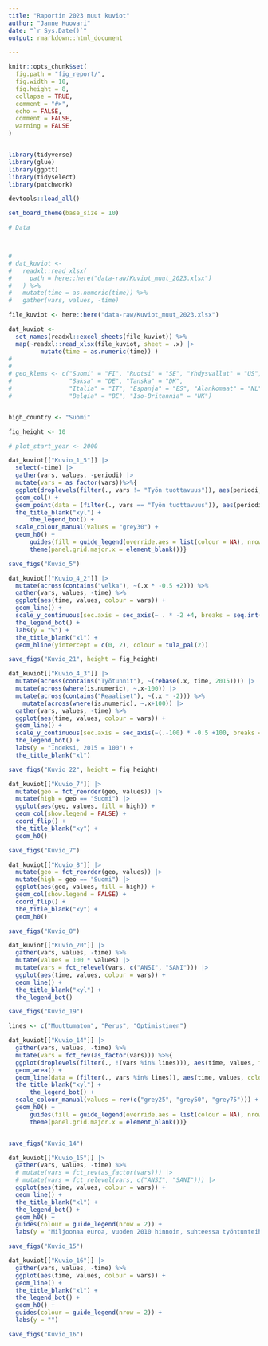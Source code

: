 ```yaml
---
title: "Raportin 2023 muut kuviot"
author: "Janne Huovari"
date: "`r Sys.Date()`"
output: rmarkdown::html_document

---
```


```r

knitr::opts_chunk$set(
  fig.path = "fig_report/",
  fig.width = 10,
  fig.height = 8,
  collapse = TRUE,
  comment = "#>", 
  echo = FALSE, 
  comment = FALSE, 
  warning = FALSE
)


library(tidyverse)
library(glue)
library(ggptt)
library(tidyselect)
library(patchwork)

devtools::load_all()

set_board_theme(base_size = 10)

# Data



# 
# dat_kuviot <-
#   readxl::read_xlsx(
#     path = here::here("data-raw/Kuviot_muut_2023.xlsx")
#   ) %>%
#   mutate(time = as.numeric(time)) %>%
#   gather(vars, values, -time)

file_kuviot <- here::here("data-raw/Kuviot_muut_2023.xlsx")

dat_kuviot <-
  set_names(readxl::excel_sheets(file_kuviot)) %>%
  map(~readxl::read_xlsx(file_kuviot, sheet = .x) |> 
         mutate(time = as.numeric(time)) )
# 
# 
# geo_klems <- c("Suomi" = "FI", "Ruotsi" = "SE", "Yhdysvallat" = "US", 
#                "Saksa" = "DE", "Tanska" = "DK", 
#                "Italia" = "IT", "Espanja" = "ES", "Alankomaat" = "NL",
#                "Belgia" = "BE", "Iso-Britannia" = "UK") 


high_country <- "Suomi"

fig_height <- 10

# plot_start_year <- 2000

```


```r

dat_kuviot[["Kuvio_1_5"]] |> 
  select(-time) |> 
  gather(vars, values, -periodi) |> 
  mutate(vars = as_factor(vars))%>%{
  ggplot(droplevels(filter(., vars != "Työn tuottavuus")), aes(periodi, values, fill = vars)) +
  geom_col() +
  geom_point(data = (filter(., vars == "Työn tuottavuus")), aes(periodi, values, colour = vars, fill = NULL)) +
  the_title_blank("xyl") +
      the_legend_bot() +
  scale_colour_manual(values = "grey30") +
  geom_h0() +
      guides(fill = guide_legend(override.aes = list(colour = NA), nrow = 3), colour = guide_legend()) +
      theme(panel.grid.major.x = element_blank())}

save_figs("Kuvio_5")

```


```r

dat_kuviot[["Kuvio_4_2"]] |> 
  mutate(across(contains("velka"), ~(.x * -0.5 +2))) %>% 
  gather(vars, values, -time) %>% 
  ggplot(aes(time, values, colour = vars)) +
  geom_line() +
  scale_y_continuous(sec.axis = sec_axis(~ . * -2 +4, breaks = seq.int(-6,6,2))) +
  the_legend_bot() +
  labs(y = "%") +
  the_title_blank("xl") +
  geom_hline(yintercept = c(0, 2), colour = tula_pal(2))

save_figs("Kuvio_21", height = fig_height)

```

```r

dat_kuviot[["Kuvio_4_3"]] |>   
  mutate(across(contains("Työtunnit"), ~(rebase(.x, time, 2015)))) |> 
  mutate(across(where(is.numeric), ~.x-100)) |> 
  mutate(across(contains("Reaaliset"), ~(.x * -2))) %>%
    mutate(across(where(is.numeric), ~.x+100)) |> 
  gather(vars, values, -time) %>% 
  ggplot(aes(time, values, colour = vars)) +
  geom_line() +
  scale_y_continuous(sec.axis = sec_axis(~(.-100) * -0.5 +100, breaks = seq.int(85,100, 5))) +
  the_legend_bot() +
  labs(y = "Indeksi, 2015 = 100") +
  the_title_blank("xl")

save_figs("Kuvio_22", height = fig_height)

```
```r

dat_kuviot[["Kuvio_7"]] |> 
  mutate(geo = fct_reorder(geo, values)) |> 
  mutate(high = geo == "Suomi") |> 
  ggplot(aes(geo, values, fill = high)) +
  geom_col(show.legend = FALSE) +
  coord_flip() +
  the_title_blank("xy") +
  geom_h0()

save_figs("Kuvio_7")

```

```r

dat_kuviot[["Kuvio_8"]] |> 
  mutate(geo = fct_reorder(geo, values)) |> 
  mutate(high = geo == "Suomi") |> 
  ggplot(aes(geo, values, fill = high)) +
  geom_col(show.legend = FALSE) +
  coord_flip() +
  the_title_blank("xy") +
  geom_h0()

save_figs("Kuvio_8")

```

```r

dat_kuviot[["Kuvio_20"]] |>
  gather(vars, values, -time) %>% 
  mutate(values = 100 * values) |> 
  mutate(vars = fct_relevel(vars, c("ANSI", "SANI"))) |> 
  ggplot(aes(time, values, colour = vars)) +
  geom_line() +
  the_title_blank("xyl") +
  the_legend_bot() 

save_figs("Kuvio_19")

```

```r

lines <- c("Muuttumaton", "Perus", "Optimistinen")

dat_kuviot[["Kuvio_14"]] |>
  gather(vars, values, -time) %>% 
  mutate(vars = fct_rev(as_factor(vars))) %>%{
  ggplot(droplevels(filter(., !(vars %in% lines))), aes(time, values, fill = vars)) +
  geom_area() +
  geom_line(data = (filter(., vars %in% lines)), aes(time, values, colour = vars, fill = NULL)) +
  the_title_blank("xyl") +
      the_legend_bot() +
  scale_colour_manual(values = rev(c("grey25", "grey50", "grey75"))) +
  geom_h0() +
      guides(fill = guide_legend(override.aes = list(colour = NA), nrow = 3), colour = guide_legend(nrow = 3)) +
      theme(panel.grid.major.x = element_blank())}


save_figs("Kuvio_14")

```

```r

dat_kuviot[["Kuvio_15"]] |>
  gather(vars, values, -time) %>% 
  # mutate(vars = fct_rev(as_factor(vars))) |> 
  # mutate(vars = fct_relevel(vars, c("ANSI", "SANI"))) |> 
  ggplot(aes(time, values, colour = vars)) +
  geom_line() +
  the_title_blank("xl") +
  the_legend_bot() +
  geom_h0() +
  guides(colour = guide_legend(nrow = 2)) +
  labs(y = "Miljoonaa euroa, vuoden 2010 hinnoin, suhteessa työntunteihin")

save_figs("Kuvio_15")

```

```r

dat_kuviot[["Kuvio_16"]] |>
  gather(vars, values, -time) %>% 
  ggplot(aes(time, values, colour = vars)) +
  geom_line() +
  the_title_blank("xl") +
  the_legend_bot() +
  geom_h0() +
  guides(colour = guide_legend(nrow = 2)) +
  labs(y = "")

save_figs("Kuvio_16")

```
